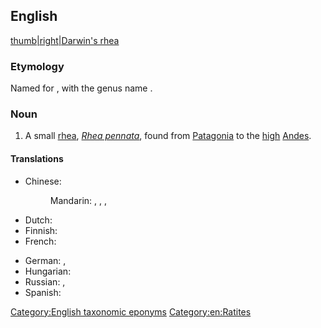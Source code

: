 ==English==
[[image:nandu.jpg|thumb|right|Darwin's rhea]]

===Etymology===
Named for {{w|Charles Darwin}}, with the genus name {{m|mul|Rhea}}.

===Noun===
{{wikipedia|Darwin's Rhea}}
{{en-noun|head=[[Darwin]][['s]] [[rhea]]}}

# A small [[rhea]], ''[[Rhea pennata]]'', found from [[Patagonia]] to the [[high]] [[Andes]].

====Translations====
{{trans-top|Pterocnemia pennata}}
* Chinese:
*: Mandarin: {{t|cmn|美洲小鴕|sc=Hani}}, {{t|cmn|美洲小鸵|tr=Měizhōu xiǎotuó|sc=Hani}}, {{t|cmn|達爾文鶆䴈|sc=Hani}}, {{t|cmn|达尔文鶆䴈|tr=Dá'ěrwén lái'ǎo|sc=Hani}}
* Dutch: {{t|nl|Darwin-nandoe|m}}
* Finnish: {{t+|fi|patagoniannandu}}
* French: {{t|fr|nandou de Darwin|m}}
{{trans-mid}}
* German: {{t|de|Darwin-Nandu}}, {{t|de|Darwin-Strauß}}
* Hungarian: {{t+|hu|Darwin-nandu}}
* Russian: {{t|ru|да́рвинов на́нду|m}}, {{t|ru|ма́лый на́нду|m}}
* Spanish: {{t|es|ñandú petizo|m}}
{{trans-bottom}}

[[Category:English taxonomic eponyms]]
[[Category:en:Ratites]]